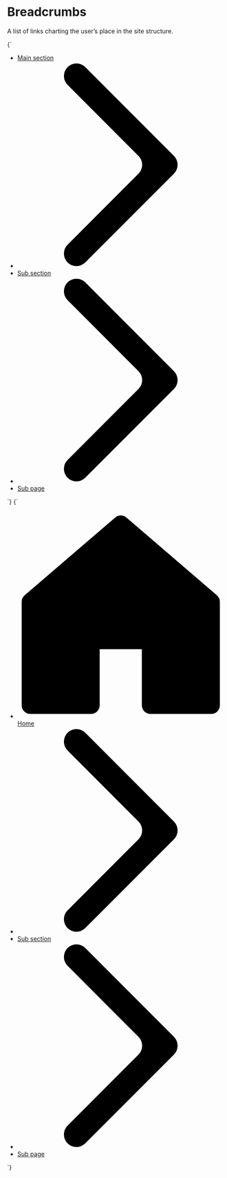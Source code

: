 
<Meta title="Components/Breadcrumbs" />

# Breadcrumbs

A list of links charting the user’s place in the site structure.

<Canvas isColumn>
  <Story name="Breadcrumbs">
    {`
      <ul class="c-breadcrumbs u-h6 o-list-reset l-flex l-flex--wrap l-items-center">
        <li class="u-margin-xs--right">
          <a href="/">Main section</a>
        </li>
        <li class="u-margin-xs--right">
          <svg class="o-icon o-icon--m u-fg--gray-30" aria-hidden="true" xmlns="http://www.w3.org/2000/svg" viewBox="0 0 100 100">
            <path d="M32.83,97.22a6.07,6.07,0,1,1-8.59-8.58L58.59,54.29a6.07,6.07,0,0,0,0-8.58L24.24,11.36a6.07,6.07,0,1,1,8.59-8.58L75.76,45.71a6.07,6.07,0,0,1,0,8.58Z" fill-rule="evenodd"/>
          </svg>
        </li>
        <li class="u-margin-xs--right">
          <a href="/">Sub section</a>
        </li>
        <li class="u-margin-xs--right">
          <svg class="o-icon o-icon--m u-fg--gray-30" xmlns="http://www.w3.org/2000/svg" viewBox="0 0 100 100" aria-hidden="true">
            <path d="M32.83,97.22a6.07,6.07,0,1,1-8.59-8.58L58.59,54.29a6.07,6.07,0,0,0,0-8.58L24.24,11.36a6.07,6.07,0,1,1,8.59-8.58L75.76,45.71a6.07,6.07,0,0,1,0,8.58Z" fill-rule="evenodd"/>
          </svg>
        </li>
        <li class="u-margin-xs--right">
          <a href="/">Sub page</a>
        </li>
      </ul>
    `}
  </Story>
  <Story name="Breadcrumbs with icon">
    {`
      <ul class="c-breadcrumbs u-h6 o-list-reset l-flex l-flex--wrap l-items-center u-line-height-min">
        <li class="u-margin-xs--right">
          <a href="/">
            <svg xmlns="http://www.w3.org/2000/svg" class="o-icon o-icon--l" viewBox="0 0 100 100">
              <path d="M93.79,98H64.38a4.17,4.17,0,0,1-4.17-4.17V66.68H39.79V93.79A4.17,4.17,0,0,1,35.66,98H6.21A4.17,4.17,0,0,1,2,93.87V43.79a4.18,4.18,0,0,1,1.5-3.21L47.29,3a4.17,4.17,0,0,1,5.43,0L96.5,40.58A4.26,4.26,0,0,1,98,43.79V93.74A4.17,4.17,0,0,1,93.92,98Z"/>
            </svg>
            <span class="u-sr-only">Home</span>
          </a>
        </li>
        <li class="u-margin-xs--right">
          <svg class="o-icon o-icon--m u-fg--gray-30" aria-hidden="true" xmlns="http://www.w3.org/2000/svg" viewBox="0 0 100 100">
            <path d="M32.83,97.22a6.07,6.07,0,1,1-8.59-8.58L58.59,54.29a6.07,6.07,0,0,0,0-8.58L24.24,11.36a6.07,6.07,0,1,1,8.59-8.58L75.76,45.71a6.07,6.07,0,0,1,0,8.58Z" fill-rule="evenodd"/>
          </svg>
        </li>
        <li class="u-margin-xs--right">
          <a href="/">Sub section</a>
        </li>
        <li class="u-margin-xs--right">
          <svg class="o-icon o-icon--m u-fg--gray-30" xmlns="http://www.w3.org/2000/svg" viewBox="0 0 100 100" aria-hidden="true">
            <path d="M32.83,97.22a6.07,6.07,0,1,1-8.59-8.58L58.59,54.29a6.07,6.07,0,0,0,0-8.58L24.24,11.36a6.07,6.07,0,1,1,8.59-8.58L75.76,45.71a6.07,6.07,0,0,1,0,8.58Z" fill-rule="evenodd"/>
          </svg>
        </li>
        <li class="u-margin-xs--right">
          <a href="/">Sub page</a>
        </li>
      </ul>
    `}
  </Story>
</Canvas>
